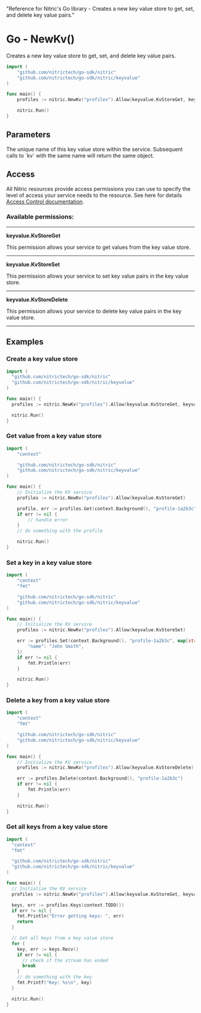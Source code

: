   "Reference for Nitric's Go library - Creates a new key value store to get, set, and delete key value pairs."

# Go - NewKv()

Creates a new key value store to get, set, and delete key value pairs.

```go
import (
	"github.com/nitrictech/go-sdk/nitric"
	"github.com/nitrictech/go-sdk/nitric/keyvalue"
)

func main() {
	profiles := nitric.NewKv("profiles").Allow(keyvalue.KvStoreGet, keyvalue.KvStoreSet, keyvalue.KvStoreDelete)

	nitric.Run()
}
```

## Parameters

<Properties>
  <Property name="name" required type="string">
    The unique name of this key value store within the service. Subsequent calls
    to `kv` with the same name will return the same object.
  </Property>
</Properties>

## Access

All Nitric resources provide access permissions you can use to specify the level of access your service needs to the resource. See here for details [Access Control documentation](/concepts/access-control).

### Available permissions:

---

**keyvalue.KvStoreGet**

This permission allows your service to get values from the key value store.

---

**keyvalue.KvStoreSet**

This permission allows your service to set key value pairs in the key value store.

---

**keyvalue.KvStoreDelete**

This permission allows your service to delete key value pairs in the key value store.

---

## Examples

### Create a key value store

```go
import (
  "github.com/nitrictech/go-sdk/nitric"
  "github.com/nitrictech/go-sdk/nitric/keyvalue"
)

func main() {
  profiles := nitric.NewKv("profiles").Allow(keyvalue.KvStoreGet, keyvalue.KvStoreSet, keyvalue.KvStoreDelete)

  nitric.Run()
}
```

### Get value from a key value store

```go
import (
	"context"

	"github.com/nitrictech/go-sdk/nitric"
	"github.com/nitrictech/go-sdk/nitric/keyvalue"
)

func main() {
	// Initialize the KV service
	profiles := nitric.NewKv("profiles").Allow(keyvalue.KvStoreGet)

	profile, err := profiles.Get(context.Background(), "profile-1a2b3c")
	if err != nil {
		// handle error
	}
	// do something with the profile

	nitric.Run()
}
```

### Set a key in a key value store

```go
import (
	"context"
	"fmt"

	"github.com/nitrictech/go-sdk/nitric"
	"github.com/nitrictech/go-sdk/nitric/keyvalue"
)

func main() {
	// Initialize the KV service
	profiles := nitric.NewKv("profiles").Allow(keyvalue.KvStoreSet)

	err := profiles.Set(context.Background(), "profile-1a2b3c", map[string]interface{}{
		"name": "John Smith",
	})
	if err != nil {
		fmt.Println(err)
	}

	nitric.Run()
}
```

### Delete a key from a key value store

```go
import (
	"context"
	"fmt"

	"github.com/nitrictech/go-sdk/nitric"
	"github.com/nitrictech/go-sdk/nitric/keyvalue"
)

func main() {
	// Initialize the KV service
	profiles := nitric.NewKv("profiles").Allow(keyvalue.KvStoreDelete)

	err := profiles.Delete(context.Background(), "profile-1a2b3c")
	if err != nil {
		fmt.Println(err)
	}

	nitric.Run()
}
```

### Get all keys from a key value store

```go
import (
  "context"
  "fmt"

  "github.com/nitrictech/go-sdk/nitric"
  "github.com/nitrictech/go-sdk/nitric/keyvalue"
)

func main() {
  // Initialize the KV service
  profiles := nitric.NewKv("profiles").Allow(keyvalue.KvStoreGet, keyvalue.KvStoreSet, keyvalue.KvStoreDelete)

  keys, err := profiles.Keys(context.TODO())
  if err != nil {
    fmt.Println("Error getting keys: ", err)
    return
  }

  // Get all keys from a key value store
  for {
    key, err := keys.Recv()
    if err != nil {
      // check if the stream has ended
      break
    }
    // do something with the key
    fmt.Printf("Key: %s\n", key)
  }

  nitric.Run()
}
```
